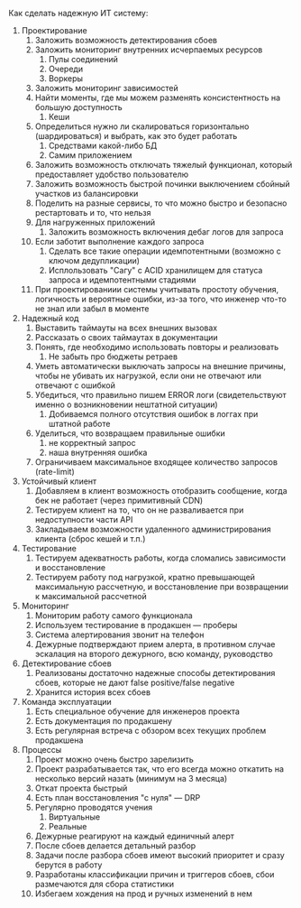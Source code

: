 Как сделать надежную ИТ систему:

1. Проектирование
    1. Заложить возможность детектирования сбоев
    1. Заложить мониторинг внутренних исчерпаемых ресурсов
        1. Пулы соединений
        1. Очереди
        1. Воркеры
    1. Заложить мониторинг зависимостей
    1. Найти моменты, где мы можем разменять консистентность на большую доступность
        1. Кеши
    1. Определиться нужно ли скалироваться горизонтально (шардироваться) и выбрать, как это будет работать
        1. Средствами какой-либо БД
        1. Самим приложением
    1. Заложить возможность отключать тяжелый функционал, который предоставляет удобство пользователю
    1. Заложить возможность быстрой починки выключением сбойный участков из балансировки
    1. Поделить на разные сервисы, то что можно быстро и безопасно рестартовать и то, что нельзя
    1. Для нагруженных приложений
        1. Заложить возможность включения дебаг логов для запроса
    1. Если заботит выполнение каждого запроса
        1. Сделать все такие операции идемпотентными (возможно с ключом дедупликации)
        1. Исплользовать "Сагу" с ACID хранилищем для статуса запроса и идемпотентными стадиями
    1. При проектированиии системы учитывать простоту обучения, логичность и вероятные ошибки, из-за того, что инженер что-то не знал или забыл в моменте
1. Надежный код
    1. Выставить таймауты на всех внешних вызовах
    1. Рассказать о своих таймаутах в документации
    1. Понять, где необходимо использовать повторы и реализовать
        1. Не забыть про бюджеты ретраев
    1. Уметь автоматически выключать запросы на внешние причины, чтобы не убивать их нагрузкой, если они не отвечают или отвечают с ошибкой
    1. Убедиться, что правильно пишем ERROR логи (свидетельствуют именно о возникновении нештатной ситуации)
        1. Добиваемся полного отсутствия ошибок в логгах при штатной работе
    1. Уделиться, что возвращаем правильные ошибки
        1. не корректный запрос
        1. наша внутренняя ошибка
    1. Ограничиваем максимальное входящее количество запросов (rate-limit)
1. Устойчивый клиент
    1. Добавляем в клиент возможность отобразить сообщение, когда бек не работает (через примитивный CDN)
    1. Тестируем клиент на то, что он не разваливается при недоступности части API
    1. Закладываем возможности удаленного администрирования клиента (сброс кешей и т.п.)
1. Тестирование
    1. Тестируем адекватность работы, когда сломались зависимости и восстановление
    1. Тестируем работу под нагрузкой, кратно превышающей максимальную рассчетную, и восстановление при возвращении к максимальной рассчетной
1. Мониторинг
    1. Мониторим работу самого функционала
    1. Используем тестирование в продакшен — проберы
    1. Система алертирования звонит на телефон
    1. Дежурные подтверждают прием алерта, в противном случае эскалация на второго дежурного, всю команду, руководство  
1. Детектирование сбоев
    1. Реализованы достаточно надежные способы детектирования сбоев, которые не дают false positive/false negative
    1. Хранится история всех сбоев
1. Команда эксплуатации
    1. Есть специальное обучение для инженеров проекта
    1. Есть документация по продакшену
    1. Есть регулярная встреча с обзором всех текущих проблем продакшена
1. Процессы
    1. Проект можно очень быстро зарелизить
    1. Проект разрабатывается так, что его всегда можно откатить на несколько версий назать (минимум на 3 месяца)
    1. Откат проекта быстрый
    1. Есть план восстановления "с нуля" — DRP
    1. Регулярно проводятся учения
        1. Виртуальные
        1. Реальные
    1. Дежурные реагируют на каждый единичный алерт
    1. После сбоев делается детальный разбор
    1. Задачи после разбора сбоев имеют высокий приоритет и сразу берутся в работу
    1. Разработаны классификации причин и триггеров сбоев, сбои размечаются для сбора статистики
    1. Избегаем хождения на прод и ручных изменений в нем
